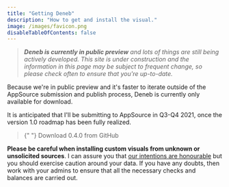```yaml
---
title: "Getting Deneb"
description: "How to get and install the visual."
image: /images/favicon.png
disableTableOfContents: false
---
```



> _**Deneb is currently in public preview** and lots of things are still being actively developed. This site is under construction and the information in this page may be subject to frequent change, so please check often to ensure that you're up-to-date._

Because we're in public preview and it's faster to iterate outside of the AppSource submission and publish process, Deneb is currently only available for download.

It is anticipated that I'll be submitting to AppSource in Q3-Q4 2021, once the version 1.0 roadmap has been fully realized.

<blockquote>
    <p>
        {" "}
        <OutboundLink href="https://github.com/deneb-viz/deneb/releases/download/0.4.0.109/deneb.0.4.0.109.pbiviz">
            Download 0.4.0
        </OutboundLink> from GitHub
    </p>
</blockquote>

**Please be careful when installing custom visuals from unknown or unsolicited sources**. I can assure you that [our intentions are honourable](/privacy-policy) but you should exercise caution around your data. If you have any doubts, then work with your admins to ensure that all the necessary checks and balances are carried out.
